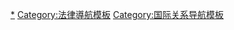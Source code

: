 {{Navbox
|name = 國際刑事法
|state = <noinclude>autocollapse</noinclude>
|bodyclass = hlist
|title = {{link-en|國際刑事法|International Criminal Law}}

|group1 = [[国际法的渊源|法律渊源]] 
|list1 =
* [[国际习惯法]]
* [[强行法|強制規範 (國際法)]]
* [[海牙公约]]
* [[日内瓦公约]]
* {{link-en|紐倫堡憲章|Nuremberg Charter}}
* [[纽伦堡原则]]
* [[联合国宪章]]
* [[防止及惩治灭绝种族罪公约]]
* [[聯合國禁止酷刑公約|反酷刑公約]]
* [[国际刑事法院罗马规约|羅馬規約]]

|group2 = {{longitem|{{link-en|國際刑事法|International Criminal Law|違反國際法罪}}}}
|list2 =
* [[危害人类罪|反人類罪]]
* {{link-en|破壞和平罪|Crime against peace}}
* {{link-en|種族隔離罪|Crime of apartheid}}
* [[种族灭绝|群體滅絕罪]]
* [[海盗|海盜罪]]
* [[奴隸貿易|奴隸貿易罪]]
* [[战争罪]]
* [[侵略战争|侵略罪]]

|group3 = [[國際法院列表|國際司法机构]]<br />{{nobold|{{small|依建立时间顺序}}}}
|list3 =
* [[纽伦堡审判|歐洲國際軍事法庭（紐倫堡審判）]]
* [[远东国际军事法庭|远东国际军事法庭（東京审判）]]
* [[前南斯拉夫问题国际刑事法庭]]
* [[卢旺达问题国际刑事法庭]]
* [[塞拉利昂特别法庭]]
* [[国际刑事法院]]
* [[柬埔寨法院特別法庭]]
* {{link-en|東帝汶重罪特別法庭|Special Panels of the Dili District Court}}
* {{link-en|黎巴嫩问题特别法庭|Special Tribunal for Lebanon}}
* [[國際刑事法庭餘留機制]]

|group4 = {{link-en|國際公法歷史|History_of_public_international_law|歷史}}
|list4 =
* {{link-en|戰爭罪列表|List of war crimes}}
* {{link-en|被宣判戰爭罪犯列表|List of convicted war criminals}}

|group5 = 相關概念
|list5 =
* {{link-en|指揮責任|Command responsibility}}
* {{link-en|上級命令|Superior orders}}
* {{link-en|共同犯罪集團|Joint criminal enterprise}}
* [[战争法]]
* [[普遍管辖权|普遍管轄(萬國公罪)]]
* {{link-en|非戰鬥者|Non-combatant}}

|below = 
* '''[[:Category:法律|法律分類]]'''
* '''[[Portal:法律|法律主題]]'''

}}<noinclude>

{{collapsible option}}

[[Category:國際刑法|*]]
[[Category:法律導航模板]]
[[Category:国际关系导航模板]]
</noinclude>